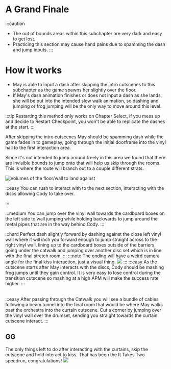 
# A Grand Finale


:::caution
- The out of bounds areas within this subchapter are very dark and easy to get lost.
- Practicing this section may cause hand pains due to spamming the dash and jump inputs.
:::
# How it works
- May is able to input a dash after skipping the intro cutscenes to this subchapter as the game spawns her slightly over the floor.
- If May's dash animation finishes or does not input a dash as she lands, she will be put into the intended slow walk animation, so dashing and jumping or frog jumping will be the only way to move around this level.

:::tip
Restarting this method only works on Chapter Select, if you mess up and decide to Restart Checkpoint, you won't be able to replicate the dashes at the start.
:::

<Table>
<May>
After skipping the intro cutscenes May should be spamming dash while the game fades in to gameplay, going through the initial doorframe into the vinyl hall to the first interaction area.

Since it's not intended to jump around freely in this area we found that there are invisible bounds to jump onto that will help us skip through the rooms. This is where the route will branch out to a couple different strats.

 ![Volumes of the floor/wall to land against](img/6QZnGG1.png)

:::easy
You can rush to interact with to the next section, interacting with the discs allowing Cody to take over.

<YouTube youTubeId="8UhktEYhkrk"/>

:::

:::medium
You can jump over the vinyl wall towards the cardboard boxes on the left side to wall jumping while holding backwards to jump around the metal pipes that are in the way behind Cody.
<YouTube youTubeId="-U8ZpaAtJJc"/>
:::

:::hard
Perfect dash slightly forward by dashing against the close left vinyl wall where it will inch you forward enough to jump straight across to the right vinyl wall, lining up to the cardboard boxes outside of the barriers, going under the catwalk and jumping over another disc set which is in line with the final stretch room.
<YouTube youTubeId="KdaHCa7GoxM"/>
:::
</May>
<Cody>
:::note
The ending will have a weird camera angle for the final kiss interaction, just a visual thing.
![](img/43GlVSE.jpeg)
:::
:::easy
As the cutscene starts after May interacts with the discs, Cody should be mashing frog jumps until they gain control. It is very easy to lose control during the transition cutscene so mashing at a high APM will make the success rate higher.
<YouTube youTubeId="AGiCGpr9SuI"/>
:::
</Cody>
</Table>

<Either>
:::easy
After passing through the Catwalk you will see a bundle of cables following a beam tunnel into the final room that would be where May walks past the orchestra into the curtain cutscene.
Cut a corner by jumping over the vinyl wall over the drumset, sending you straight towards the curtain cutscene interact.
<YouTube youTubeId="n_D1sIqEZus"/>
:::
</Either>

## GG
The only things left to do after interacting with the curtains, skip the cutscene and hold interact to kiss. That has been the It Takes Two speedrun, congratulations!
![](img/Kiss.png)